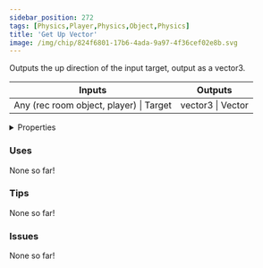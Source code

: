 ```yaml
---
sidebar_position: 272
tags: [Physics,Player,Physics,Object,Physics]
title: 'Get Up Vector'
image: /img/chip/824f6801-17b6-4ada-9a97-4f36cef02e8b.svg
---
```


Outputs the up direction of the input target, output as a vector3.



<IChip uuid="824f6801-17b6-4ada-9a97-4f36cef02e8b"/>

<table><thead><tr><th>Inputs</th><th>Outputs</th></tr></thead><tbody><tr><td>Any (rec room object, player) | Target</td><td>vector3 | Vector</td></tr></tbody></table>

<details>
  <summary>Properties</summary>
  <div>
    <div>
    <table>
      <tbody>
        <tr>
          <td>Is beta required?</td>
          <td>No</td>
        </tr>
        <tr>
          <td>Is chip a trolling risk?</td>
          <td>No</td>
        </tr>
        <tr>
          <td>Is chip a role assignment risk?</td>
          <td>No</td>
        </tr>
        <tr>
          <td>Chip UUID</td>
          <td>824f6801-17b6-4ada-9a97-4f36cef02e8b</td>
        </tr>
        <tr>
          <td>Room availability</td>
          <td>Available everywhere</td>
        </tr>
      </tbody>
    </table>
    </div>
  </div>
</details>

### Uses

None so far!

### Tips

None so far!

### Issues

None so far!